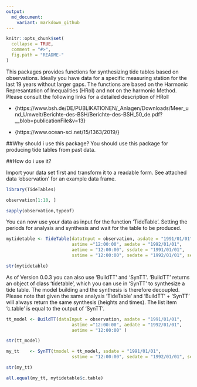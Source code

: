 ```yaml
---
output:
  md_document:
    variant: markdown_github
---
```


<!-- README.md is generated from README.Rmd. Please edit that file -->

```r
knitr::opts_chunk$set(
  collapse = TRUE,
  comment = "#>",
  fig.path = "README-"
)
```

This packages provides functions for synthesizing tide tables based on observations. Ideally you have data for a specific measuring station for the last 19 years without larger gaps. The functions are based on the Harmonic Represantation of Inequalities (HRoI) and not on the harmonic Method. Please consult the following links for a detailed description of HRoI:

- {https://www.bsh.de/DE/PUBLIKATIONEN/_Anlagen/Downloads/Meer_und_Umwelt/Berichte-des-BSH/Berichte-des-BSH_50_de.pdf?__blob=publicationFile&v=13}

- {https://www.ocean-sci.net/15/1363/2019/}


##Why should i use this package?
You should use this package for producing tide tables from past data.

##How do i use it?

Import your data set first and transform it to a readable form. See attached data 'observation' for an example data frame.
```r
library(TideTables)

observation[1:10, ]

sapply(observation,typeof)

```

You can now use your data as input for the function 'TideTable'. Setting the periods for analysis and synthesis and wait for the table to be produced.

```r
mytidetable <- TideTable(dataInput = observation, asdate = "1991/01/01", 
                         astime ="12:00:00", aedate = "1992/01/01", 
                         aetime = "12:00:00", ssdate = "1991/01/01", 
                         sstime = "12:00:00", sedate = "1992/01/01", setime = "12:00:00")

```


```r
str(mytidetable)
```


As of Version 0.0.3 you can also use 'BuildTT' and 'SynTT'. 'BuildTT' returns an object of class 'tidetable', which you can use in 'SynTT' to synthesize a tide table. The model building and the synthesis is therefore decoupled. Please note that given the same analysis 'TideTable' and 'BuildTT' + 'SynTT' will always return the same synthesis (heights and times). The list item 'c.table' is equal to the output of 'SynTT'. 

```r
tt_model <- BuildTT(dataInput = observation, asdate = "1991/01/01", 
                         astime ="12:00:00", aedate = "1992/01/01", 
                         aetime = "12:00:00" )
```

```r
str(tt_model)
```


```r
my_tt    <- SynTT(tmodel = tt_model, ssdate = "1991/01/01", 
                         sstime = "12:00:00", sedate = "1992/01/01", setime = "12:00:00")
```

```r
str(my_tt)
```

```r
all.equal(my_tt, mytidetable$c.table)
```


